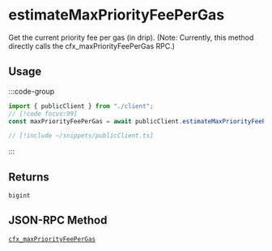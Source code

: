 # estimateMaxPriorityFeePerGas

Get the current priority fee per gas (in drip). (Note: Currently, this method directly calls the cfx_maxPriorityFeePerGas RPC.)

## Usage

:::code-group

```ts twoslash [example.ts]
import { publicClient } from "./client";
// [!code focus:99]
const maxPriorityFeePerGas = await publicClient.estimateMaxPriorityFeePerGas();
```

```ts twoslash [client.ts] filename="client.ts"
// [!include ~/snippets/publicClient.ts]
```

:::

## Returns

`bigint`

## JSON-RPC Method

[`cfx_maxPriorityFeePerGas`](https://doc.confluxnetwork.org/docs/core/build/json-rpc/cfx-namespace#cfx_maxPriorityFeePerGas)

